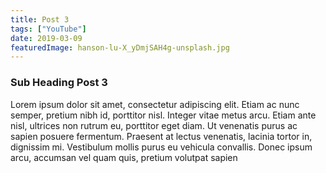 ```yaml
---
title: Post 3
tags: ["YouTube"]
date: 2019-03-09
featuredImage: hanson-lu-X_yDmjSAH4g-unsplash.jpg
---
```


### Sub Heading Post 3

Lorem ipsum dolor sit amet, consectetur adipiscing elit. Etiam ac nunc semper, pretium nibh id, porttitor nisl. Integer vitae metus arcu. Etiam ante nisl, ultrices non rutrum eu, porttitor eget diam. Ut venenatis purus ac sapien posuere fermentum. Praesent at lectus venenatis, lacinia tortor in, dignissim mi. Vestibulum mollis purus eu vehicula convallis. Donec ipsum arcu, accumsan vel quam quis, pretium volutpat sapien

<YouTube id="WFOxZAmB_1Y" />
